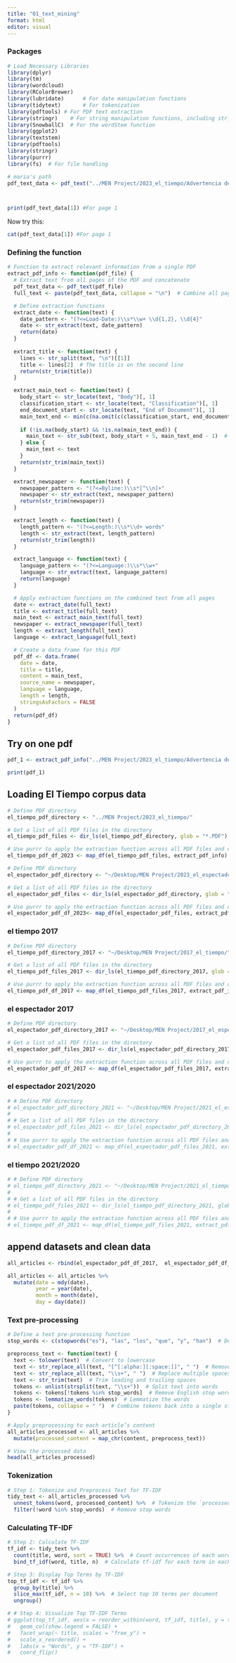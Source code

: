 ```yaml
---
title: "01_text_mining"
format: html
editor: visual
---
```


### Packages

```r
# Load Necessary Libraries
library(dplyr)
library(tm)
library(wordcloud)
library(RColorBrewer)
library(lubridate)      # For date manipulation functions
library(tidytext)       # For tokenization
library(pdftools) # For PDF text extraction
library(stringr)    # For string manipulation functions, including str_extract()
library(SnowballC)  # For the wordStem function
library(ggplot2)
library(textstem)
library(pdftools)
library(stringr)
library(purrr)
library(fs)  # For file handling

```

```r
# maria's path
pdf_text_data <- pdf_text("../MEN Project/2023_el_tiempo/Advertencia de EE. UU. a Venezuela _ 'sanciones volverán si no hay progreso pronto'.PDF")



print(pdf_text_data[1]) #For page 1
```

Now try this:

```r
cat(pdf_text_data[1]) #For page 1
```

### Defining the function

```r

# Function to extract relevant information from a single PDF
extract_pdf_info <- function(pdf_file) {
  # Extract text from all pages of the PDF and concatenate
  pdf_text_data <- pdf_text(pdf_file)
  full_text <- paste(pdf_text_data, collapse = "\n")  # Combine all pages

  # Define extraction functions
  extract_date <- function(text) {
    date_pattern <- "(?<=Load-Date:)\\s*\\w+ \\d{1,2}, \\d{4}"
    date <- str_extract(text, date_pattern)
    return(date)
  }
  
  extract_title <- function(text) {
    lines <- str_split(text, "\n")[[1]]
    title <- lines[2]  # The title is on the second line
    return(str_trim(title))
  }

  extract_main_text <- function(text) {
    body_start <- str_locate(text, "Body")[, 1]
    classification_start <- str_locate(text, "Classification")[, 1]
    end_document_start <- str_locate(text, "End of Document")[, 1]
    main_text_end <- min(c(na.omit(c(classification_start, end_document_start))), na.rm = TRUE)
    
    if (!is.na(body_start) && !is.na(main_text_end)) {
      main_text <- str_sub(text, body_start + 5, main_text_end - 1)  # +5 to skip "Body"
    } else {
      main_text <- text
    }
    return(str_trim(main_text))
  }

  extract_newspaper <- function(text) {
    newspaper_pattern <- "(?<=Byline:)\\s*[^\\n]+"
    newspaper <- str_extract(text, newspaper_pattern)
    return(str_trim(newspaper))
  }

  extract_length <- function(text) {
    length_pattern <- "(?<=Length:)\\s*\\d+ words"
    length <- str_extract(text, length_pattern)
    return(str_trim(length))
  }

  extract_language <- function(text) {
    language_pattern <- "(?<=Language:)\\s*\\w+"
    language <- str_extract(text, language_pattern)
    return(language)
  }

  # Apply extraction functions on the combined text from all pages
  date <- extract_date(full_text)
  title <- extract_title(full_text)
  main_text <- extract_main_text(full_text)
  newspaper <- extract_newspaper(full_text)
  length <- extract_length(full_text)
  language <- extract_language(full_text)

  # Create a data frame for this PDF
  pdf_df <- data.frame(
    date = date,
    title = title,
    content = main_text,
    source_name = newspaper,
    language = language,
    length = length,
    stringsAsFactors = FALSE
  )
  return(pdf_df)
}


```

## Try on one pdf 

```r
pdf_1 <- extract_pdf_info("../MEN Project/2023_el_tiempo/Advertencia de EE. UU. a Venezuela _ 'sanciones volverán si no hay progreso pronto'.PDF")

print(pdf_1)
```


## Loading El Tiempo corpus data

```r
# Define PDF directory
el_tiempo_pdf_directory <- "../MEN Project/2023_el_tiempo/"

# Get a list of all PDF files in the directory
el_tiempo_pdf_files <- dir_ls(el_tiempo_pdf_directory, glob = "*.PDF")

# Use purrr to apply the extraction function across all PDF files and combine results into one data frame
el_tiempo_pdf_df_2023 <- map_df(el_tiempo_pdf_files, extract_pdf_info)

```

```r
# Define PDF directory
el_espectador_pdf_directory <- "~/Desktop/MEN Project/2023_el_espectador/"

# Get a list of all PDF files in the directory
el_espectador_pdf_files <- dir_ls(el_espectador_pdf_directory, glob = "*.PDF")

# Use purrr to apply the extraction function across all PDF files and combine results into one data frame
el_espectador_pdf_df_2023<- map_df(el_espectador_pdf_files, extract_pdf_info)

```

### el tiempo 2017
```r
# Define PDF directory
el_tiempo_pdf_directory_2017 <- "~/Desktop/MEN Project/2017_el_tiempo/"

# Get a list of all PDF files in the directory
el_tiempo_pdf_files_2017 <- dir_ls(el_tiempo_pdf_directory_2017, glob = "*.PDF")

# Use purrr to apply the extraction function across all PDF files and combine results into one data frame
el_tiempo_pdf_df_2017 <- map_df(el_tiempo_pdf_files_2017, extract_pdf_info)

```


### el espectador 2017
```r
# Define PDF directory
el_espectador_pdf_directory_2017 <- "~/Desktop/MEN Project/2017_el_espectador/"

# Get a list of all PDF files in the directory
el_espectador_pdf_files_2017 <- dir_ls(el_espectador_pdf_directory_2017, glob = "*.PDF")

# Use purrr to apply the extraction function across all PDF files and combine results into one data frame
el_espectador_pdf_df_2017 <- map_df(el_espectador_pdf_files_2017, extract_pdf_info)

```

### el espectador 2021/2020
```r
# # Define PDF directory
# el_espectador_pdf_directory_2021 <- "~/Desktop/MEN Project/2021_el_espectador/"
# 
# # Get a list of all PDF files in the directory
# el_espectador_pdf_files_2021 <- dir_ls(el_espectador_pdf_directory_2021, glob = "*.PDF")
# 
# # Use purrr to apply the extraction function across all PDF files and combine results into one data frame
# el_espectador_pdf_df_2021 <- map_df(el_espectador_pdf_files_2021, extract_pdf_info)

```

### el tiempo 2021/2020
```r
# # Define PDF directory
# el_tiempo_pdf_directory_2021 <- "~/Desktop/MEN Project/2021_el_tiempo/"
# 
# # Get a list of all PDF files in the directory
# el_tiempo_pdf_files_2021 <- dir_ls(el_tiempo_pdf_directory_2021, glob = "*.PDF")
# 
# # Use purrr to apply the extraction function across all PDF files and combine results into one data frame
# el_tiempo_pdf_df_2021 <- map_df(el_tiempo_pdf_files_2021, extract_pdf_info)

```


## append datasets and clean data  

```r
all_articles <- rbind(el_espectador_pdf_df_2017,  el_espectador_pdf_df_2023, el_tiempo_pdf_df_2017, el_tiempo_pdf_df_2023)

all_articles <- all_articles %>% 
  mutate(date = mdy(date),
         year = year(date),
         month = month(date),
         day = day(date))

```


### Text pre-processing

```r
# Define a text pre-processing function
stop_words <- c(stopwords("es"), "las", "los", "que", "y", "han")  # Define stop words once

preprocess_text <- function(text) {
  text <- tolower(text)  # Convert to lowercase
  text <- str_replace_all(text, "[^[:alpha:][:space:]]", " ")  # Remove punctuation/special characters
  text <- str_replace_all(text, "\\s+", " ")  # Replace multiple spaces with a single space
  text <- str_trim(text)  # Trim leading and trailing spaces
  tokens <- unlist(strsplit(text, "\\s+"))  # Split text into words
  tokens <- tokens[!tokens %in% stop_words]  # Remove English stop words
  tokens <- lemmatize_words(tokens)  # Lemmatize the words
  paste(tokens, collapse = " ")  # Combine tokens back into a single string
}

# Apply preprocessing to each article’s content
all_articles_processed <- all_articles %>%
  mutate(processed_content = map_chr(content, preprocess_text))

# View the processed data
head(all_articles_processed)

```

### Tokenization

```r
# Step 1: Tokenize and Preprocess Text for TF-IDF
tidy_text <- all_articles_processed %>%
  unnest_tokens(word, processed_content) %>%  # Tokenize the `processed_content` column
  filter(!word %in% stop_words)  # Remove stop words
```

### Calculating TF-IDF

```r
# Step 2: Calculate TF-IDF
tf_idf <- tidy_text %>%
  count(title, word, sort = TRUE) %>%  # Count occurrences of each word per document
  bind_tf_idf(word, title, n)  # Calculate tf-idf for each term in each document

# Step 3: Display Top Terms by TF-IDF
top_tf_idf <- tf_idf %>%
  group_by(title) %>%
  slice_max(tf_idf, n = 10) %>%  # Select top 10 terms per document
  ungroup()

# # Step 4: Visualize Top TF-IDF Terms
# ggplot(top_tf_idf, aes(x = reorder_within(word, tf_idf, title), y = tf_idf, fill = title)) +
#   geom_col(show.legend = FALSE) +
#   facet_wrap(~ title, scales = "free_y") +
#   scale_x_reordered() +
#   labs(x = "Words", y = "TF-IDF") +
#   coord_flip()

```

